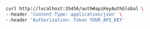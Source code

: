 ```bash showLineNumbers copy filename="Api Key Auth Global New usage example"
curl http://localhost:35456/auth#apiKeyAuthGlobal \
--header 'Content-Type: application/json' \
--header 'Authorization: Token YOUR_API_KEY'
```

